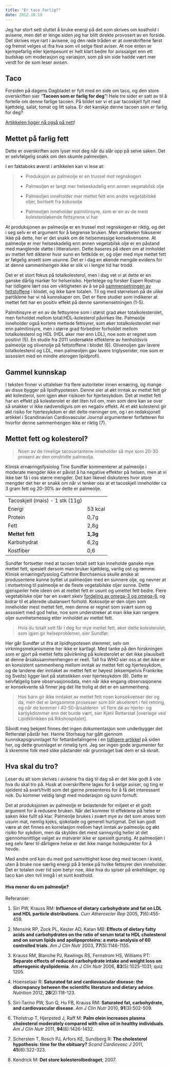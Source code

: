 ```yaml
---
title: "Er taco farlig?"
date: 2012.10.19
---
```


Jeg har stort sett sluttet å bruke energi på det som skrives om kosthold i avisene, men det er lenge siden jeg har blitt direkte provosert av en forside. Det skrives mye rart i avisene, og den røde tråden er at overskriftene først og fremst velges ut ifra hva som vil selge flest aviser. At noe enten er kjempefarlig eller kjempesunt er helt klart bedre for avissalget enn ett budskap om moderasjon og variasjon, som på sin side hadde vært mer verdt for de som leser avisen.

## Taco

Forsiden på dagens Dagbladet er fylt med en side om taco, og den store overskriften sier "**Tacoen som er farlig for deg**"! Hele tre sider er satt av til å fortelle om denne farlige tacoen. På bildet ser vi et par tacoskjell fylt med kjøttdeig, salat, tomat og litt salsa. Er det kanskje denne tacoen som er farlig for deg?

[Artikkelen ligger nå også på nett](http://www.dagbladet.no/2012/10/19/tema/mat/helse/forbruker/matvarer/23955936/)!

## Mettet på farlig fett

Dette er overskriften som lyser mot deg når du slår opp på selve saken. Det er selvfølgelig snakk om den skumle palmeoljen.

I en faktaboks øverst i artikkelen kan vi lese at:

> -   Produksjon av palmeolje er en trussel mot regnskogen
>
> <!-- -->
>
> -   Palmeoljen er langt mer helseskadelig enn annen vegetabilsk olje
>
> -   Palmeoljen inneholder mer mettet fett enn andre vegetabilske oljer, bortsett fra kokosolje
>
> -   Palmeoljen inneholder palmitinsyre, som er en av de mest kolesteroløkende fettsyrene vi har

At produksjonen av palmeolje er en trussel mot regnskogen er riktig, og det i seg selv er et argument for å begrense bruken. Men artikkelen fokuserer ikke på dette, her er det snakk om de helsemessige konsekvensene. At palmeolje er mer helseskadelig enn annen vegetabilsk olje er en påstand med manglende støtte i litteraturen. Dette baseres på ideen om at innholdet av mettet fett dikterer hvor sunn en fettkilde er, og oljer med mye mettet fett er følgelig ansett som usunne. Det er i dag en økende mengde evidens for at denne sammenhengen ikke er slik vi i lengre tid har trodd.

Det er et stort fokus på totalkolesterol, men i dag vet vi at dette er en ganske dårlig markør for helserisiko. Hjertelege og forsker Espen Rostrup har tidligere lært oss om viktigheten av å se på [sammensetningen av fettstoffene](minikurs-i-lipoproteiner.qmd) i blodet, og ikke bare totalen. Til og med størrelsen på de ulike partiklene har vi nå kunnskaper om. Det er flere studier som indikerer at mettet fett har en positiv effekt på denne sammensetningen (1-5).

Palmitinsyre er en av de fettsyrene som i størst grad øker totalkolesterolet, men forholdet mellom total:HDL-kolesterol påvirkes lite. Palmeolje inneholder også kortere mettede fettsyrer, som øker totalkolesterolet mer enn palmitinsyre, men i større grad forbedrer forholdet mellom totalkolesterol og HDL (HDL øker mer enn LDL), noe som er regnet som positivt (5). En studie fra 2011 undersøkte effektene av henholdsvis palmeolje og olivenolje på fettstoffene i blodet (6). Olivenoljen gav lavere totalkolesterol og LDL, men palmeoljen gav lavere triglyserider, noe som er assosiert med en mindre aterogen lipidprofil.

## Gammel kunnskap

I teksten finner vi uttalelser fra flere autoriteter innen ernæring, og mange av disse bygger på lipidhypotesen. Denne sier at økt inntak av mettet fett gir økt kolesterol, som igjen øker risikoen for hjertesykdom. Det at mettet fett har en effekt på kolesterolet er det liten tvil om, men som dere kan se over så snakker vi ikke nødvendigvis om en negativ effekt. At et økt kolesterol gir økt risiko for hjertesykdom er det delte meninger om, og i en redaksjonell artikkel i Scandinavian Cardiovascular Journal argumenterer forfatteren for hvorfor denne sammenhengen ikke er riktig (7).

## Mettet fett og kolesterol?

> Noen av de rimelige tacovariantene inneholder så mye som 20-30 prosent av den omstridte palmeolja.

Klinisk ernæringsfysiolog Tine Sundfør kommenterer at palmeolje i moderate mengder ikke er påvist å ha negative effekter på helsen, men at vi ikke bør få i oss større mengder. Det kan likevel diskuteres hvor store mengder det her er snakk om når vi tenker oss at et tacoskjell inneholder ca 3 gram fett og 20-30% av dette er palmeolje.

|                                 |          |
|---------------------------------|----------|
| Tacoskjell (mais) - 1 stk (11g) |          |
| Energi                          | 53 kcal  |
| Protein                         | 0,7g     |
| Fett                            | 2,8g     |
| **Mettet fett**                 | **1,3g** |
| Karbohydrat                     | 6,2g     |
| Kostfiber                       | 0,6      |

Sundfør fortsetter med at tacoen totalt sett kan inneholde ganske mye mettet fett, spesielt dersom man bruker kjøttdeig, vanlig ost og rømme. Klinisk ernæringsfysiolog Cathrine Borchsenius skulle ønske at produsentene kunne byttet ut palmeoljen med en sunnere olje, og nevner at i motsetning til palmeolje er de fleste vegetabilske oljer sunne. Dette gjenspeiler hele ideen om at mettet fett er usunt og umettet fett bedre. Flere vegetabilske oljer har en svært skeiv [fordeling av omega-3 og omega-6](omega-3-6.qmd), og bidrar til et allerede ubalansert forhold. Kokosolje er den oljen som inneholder mest mettet fett, men denne er regnet som svært sunn og assosiert med god helse, noe som understreker at man ikke kan rangere oljer sunnhetsmessig etter innholdet av mettet fett.

> Hvis du totalt sett får i deg for mye mettet fett, øker dette kolesterolet, som igjen gir helseproblemer, sier Sundfør.

Her går Sundfør ut ifra at lipidhypotesen stemmer, selv om virkningsmekanismene her ikke er kartlagt. Med tanke på den forskningen som er gjort på mettet fetts påvirkning på kolesterolet er det ikke plausibelt at denne årsakssammenhengen er reell. Tall fra WHO sier oss at det ikke er en konsistent sammenheng mellom inntak av mettet fett og hjertesykdom, og de landene der inntaket av mettet fett er høyest (eksempelvis Frankrike og Sveits) ligger lavt på statistikken over hjertesykdom (8). Dette er selvfølgelig bare observasjonsdata, men når ikke engang observasjonene er konsekvente så finner jeg det lite trolig at det er en sammenheng.

> Hos barn gir ikke inntaket av mettet fett noen konsekvenser der og da, men det er langsomme prosesser som blir akselerert i feil retning, og når de kommer i 40-50-årsalderen  vil flere dø av hjerte- og karsykdommer enn det burde vært, sier Kjetil Retterstøl \[overlege ved Lipidklinikken på Rikshospitalet\].

Såvidt meg bekjent finnes det ingen dokumentasjon som underbygger det Retterstøl påstår her. Hanne Storhaug har gått gjennom kunnskapsgrunnlaget for fettanbefalingene i en [tidligere artikkel](brokenlink/de-offentlige-anbefalingene-for-fett-godt-begrunnet/) på siden her, og dette grunnlaget er rimelig tynt. Jeg ser ingen gode argumenter for å skremme folk med slike påstander når grunnlaget bak dem er så skralt.

## Hva skal du tro?

Leser du alt som skrives i avisene fra dag til dag så er det ikke godt å vite hva du skal tro på. Husk at overskriftene lages for å selge aviser, og ting er sjeldent så svart/hvitt som det gjerne presenteres for å få det interessant nok. Du kommer veldig langt med moderasjon og sunn fornuft.

Det at produksjonen av palmeolje er belastende for miljøet er et godt argument for å redusere bruken. Når det kommer til effektene på helse er saken ikke fullt så klar. Palmeolje brukes i svært mye av det som anses som usunn mat, nemlig kjeks, sjokolade og generell hurtigmat. Det kan godt være at det finnes en korrelasjon mellom høyt inntak av palmeolje og økt risiko for sykdom, men da skyldes det mest sannsynlig heller at det gjennomsnittlige valget av matvarer ikke er spesielt gunstig. At palmeoljen i seg selv fører til dårligere helse er det ikke mange holdepunkter for å hevde.

Med andre ord kan du med god samvittighet kose deg med tacoen i kveld, uten å bruke noe særlig energi på å tenke på hvilke fettsyrer den inneholder. Det er totalen over tid som betyr noe, ikke hva du spiser på enkeltdager, og taco kan uten tvil inngå i et sunt kosthold.

#### Hva mener du om palmeolje?

Referanser:

1.  Siri PW, Krauss RM: **Influence of dietary carbohydrate and fat on LDL and HDL particle distributions**. *Curr Atheroscler Rep* 2005, **7**(6):455-459.

2.  Mensink RP, Zock PL, Kester AD, Katan MB: **Effects of dietary fatty acids and carbohydrates on the ratio of serum total to HDL cholesterol and on serum lipids and apolipoproteins: a meta-analysis of 60 controlled trials**. *Am J Clin Nutr* 2003, **77**(5):1146-1155.

3.  Krauss RM, Blanche PJ, Rawlings RS, Fernstrom HS, Williams PT: **Separate effects of reduced carbohydrate intake and weight loss on atherogenic dyslipidemia**. *Am J Clin Nutr* 2006, **83**(5):1025-1031; quiz 1205.

4.  Hoenselaar R: **Saturated fat and cardiovascular disease: the discrepancy between the scientific literature and dietary advice**. *Nutrition* 2012, **28**(2):118-123.

5.  Siri-Tarino PW, Sun Q, Hu FB, Krauss RM: **Saturated fat, carbohydrate, and cardiovascular disease**. *Am J Clin Nutr* 2010, **91**(3):502-509.

6.  Tholstrup T, Hjerpsted J, Raff M: **Palm olein increases plasma cholesterol moderately compared with olive oil in healthy individuals**. *Am J Clin Nutr* 2011, **94**(6):1426-1432.

7.  Schersten T, Rosch PJ, Arfors KE, Sundberg R: **The cholesterol hypothesis: time for the obituary?** *Scand Cardiovasc J* 2011, **45**(6):322-323.

8.  Kendrick M: **Det store kolesterolbedraget**; 2007.
